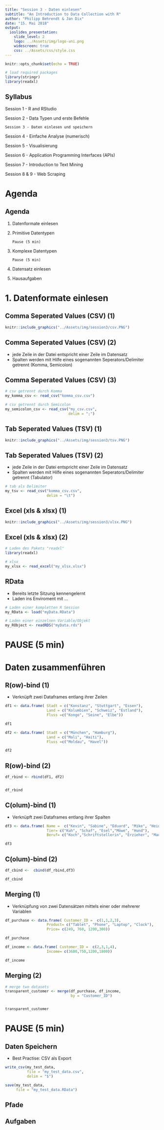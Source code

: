 ```yaml
---
title: "Session 3 - Daten einlesen"
subtitle: "An Introduction to Data Collection with R"
author: "Philipp Behrendt & Jan Dix"
date: "15. Mai 2018"
output: 
  ioslides_presentation:
    slide_level: 2
    logo: ../Assets/img/logo-uni.png
    widescreen: true
    css: ../Assets/css/style.css
---
```


```r
knitr::opts_chunk$set(echo = TRUE)

# load required packages
library(stringr)
library(readxl)

```

## Syllabus

Session 1 - R and RStudio

Session 2 - Data Typen und erste Befehle

`Session 3 - Daten einlesen und speichern`

Session 4 - Einfache Analyse (numerisch)

Session 5 - Visualisierung

Session 6 - Application Programming Interfaces (APIs)

Session 7 - Introduction to Text Mining

Session 8 & 9 - Web Scraping


# Agenda

## Agenda {.smaller}
1. Datenformate einlesen
2. Primitive Datentypen

    `Pause (5 min)`

3. Komplexe Datentypen

    `Pause (5 min)`
    
4. Datensatz einlesen
5. Hausaufgaben

# 1. Datenformate einlesen

## Comma Seperated Values (CSV) (1)

```r
knitr::include_graphics("../Assets/img/session3/csv.PNG")
```

## Comma Seperated Values (CSV) (2)

- jede Zeile in der Datei entspricht einer Zeile im Datensatz
- Spalten werden mit Hilfe eines sogenannten Seperators/Delimiter getrennt (Komma, Semicolon)

## Comma Seperated Values (CSV) (3)

```r
# csv getrennt durch Komma
my_komma_csv <- read_csv("komma_csv.csv")
```

```r
# csv getrennt durch Semicolon
my_semicolon_csv <- read_csv("my_csv.csv", 
                             delim = ";")
```



## Tab Seperated Values (TSV) (1)

```r
knitr::include_graphics("../Assets/img/session3/tsv.PNG")
```

## Tab Seperated Values (TSV) (2)

- jede Zeile in der Datei entspricht einer Zeile im Datensatz
- Spalten werden mit Hilfe eines sogenannten Seperators/Delimiter getrennt (Tabulator)

```r
# tab als Delimiter 
my_tsv <- read_csv("komma_csv.csv", 
                   delim = "\t")
```


## Excel (xls & xlsx) (1)

```r
knitr::include_graphics("../Assets/img/session3/xlsx.PNG")
```




## Excel (xls & xlsx) (2)


```r
# Laden des Pakets "readxl"
library(readxl)

# xlsx 
my_xlsx <- read_excel("my_xlsx.xlsx")
```



## RData

- Bereits letzte Sitzung kennengelernt 
- Laden ins Enviroment mit ...


```r
# Laden einer kompletten R Session
my_RData <- load("myData.RData")

# Laden einer einzelnen Variable/Objekt
my_RObject <- readRDS("myData.rds") 
```



# PAUSE (5 min)

# Daten zusammenführen

## R(ow)-bind (1)

- Verknüpft zwei Dataframes entlang ihrer Zeilen

```r

df1 <- data.frame( Stadt = c("Konstanz", "Stuttgart", "Essen"),
                   Land = c("Kolumbien", "Schweiz", "Estland"),
                   Fluss =c("Kongo", "Seine", "Elbe"))

```


```r

df1 

```

```r
df2 <- data.frame( Stadt = c("München", "Hamburg"),
                   Land = c("Mali", "Haiti"),
                   Fluss =c("Moldau", "Havel"))

```


```r

df2 

```



## R(ow)-bind (2)

```r

df_rbind <- rbind(df1, df2)


df_rbind

```




## C(olum)-bind (1)
- Verknüpft zwei Dataframes entlang ihrer Spalten

```r

df3 <- data.frame( Name =  c("Kevin", "Sabine", "Eduard", "Mike", "Heidi"),
                   Tier= c("Kuh", "Schaf", "Esel","Möwe", "Hund"),
                   Beruf= c("Koch","Schriftstellerin", "Erzieher", "Maurer", "Headhunter"))

```

```r

df3 

```



## C(olum)-bind (2)

```r

df_cbind <-  cbind(df_rbind,df3)

df_cbind

```

## Merging (1)
- Verknüpfung von zwei Datensätzen mittels einer oder mehrerer Variablen

```r

df_purchase <- data.frame( Customer_ID =  c(1,1,2,3),
                   Product= c("Tablet", "Phone", "Laptop", "Clock"),
                   Price= c(249, 760, 1200,300))

```

```r

df_purchase 

```

```r

df_income <- data.frame( Customer_ID =  c(2,3,1,4),
                   Income= c(3600,750,1200,1800))

```

```r

df_income 

```


## Merging (2)

```r
# merge two datasets 
transparent_customer <- merge(df_purchase, df_income, 
                              by = "Customer_ID")


transparent_customer

```


# PAUSE (5 min)

## Daten Speichern

- Best Practise: CSV als Export 

```r

write_csv(my_test_data, 
          file = "my_test_data.csv", 
          delim = "$")

```


```r
save(my_test_data,
     file = "my_test_data.RData")
```


## Pfade

## Aufgaben

